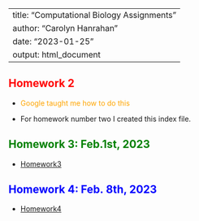 ---
title: "Computational Biology Assignments"
author: "Carolyn Hanrahan"
date: "2023-01-25"
output: html_document
 ---

## <span style = "color: red;">Homework 2</span>

 
- <span style = "color: orange;">Google taught me how to do this</span>


- For homework number two I created this index file. 

## <span style = "color: green;" >Homework 3: Feb.1st, 2023</span> 

- [Homework3](homework3.html)

## <span style = "color:blue;" >Homework 4: Feb. 8th, 2023</span>
- [Homework4]()





